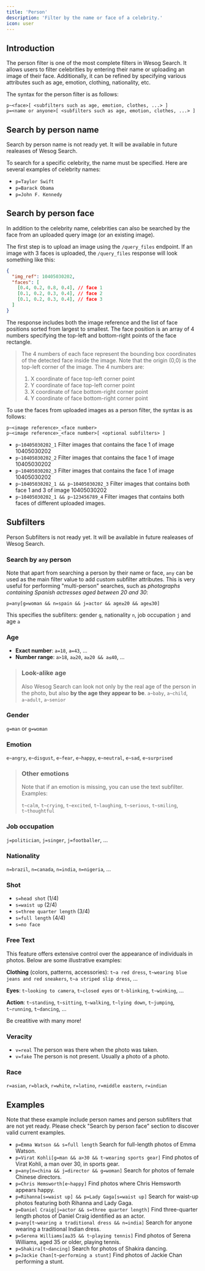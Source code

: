 ```yaml
---
title: 'Person'
description: 'Filter by the name or face of a celebrity.'
icon: user
---
```



## Introduction

The person filter is one of the most complete filters in Wesog Search.
It allows users to filter celebrities by entering their name or uploading an image of their face.
Additionally, it can be refined by specifying various attributes such as age, emotion, clothing, nationality, etc.

The syntax for the person filter is as follows:

```
p~<face>[ <subfilters such as age, emotion, clothes, ...> ]
p=<name or anyone>[ <subfilters such as age, emotion, clothes, ...> ]
```

## Search by person name

<Warning>Search by person name is not ready yet. It will be available in future realeases of Wesog Search.</Warning>

To search for a specific celebrity, the name must be specified.
Here are several examples of celebrity names:

- `p=Taylor Swift`
- `p=Barack Obama`
- `p=John F. Kennedy`


## Search by person face

In addition to the celebrity name, celebrities can also be searched by the face from an uploaded query image (or an existing image).

The first step is to upload an image using the `/query_files` endpoint. If an image with 3 faces is uploaded, the `/query_files` response will look something like this:

```json
{
  "img_ref": 10405030202,
  "faces": [
    [0.4, 0.2, 0.8, 0.4], // face 1
    [0.1, 0.2, 0.3, 0.4], // face 2
    [0.1, 0.2, 0.3, 0.4], // face 3
  ]
}
```

The response includes both the image reference and the list of face positions sorted from largest to smallest. The face position is an array of 4 numbers specifying the top-left and bottom-right points of the face rectangle.

> The 4 numbers of each face represent the bounding box coordinates of the detected face inside the image. Note that the origin (0,0) is the  top-left corner of the image. The 4 numbers are:
> 1. X coordinate of face top-left corner point
> 2. Y coordinate of face top-left corner point
> 3. X coordinate of face bottom-right corner point
> 4. Y coordinate of face bottom-right corner point


To use the faces from uploaded images as a person filter, the syntax is as follows:

```
p~<image reference>_<face number>
p~<image reference>_<face number>[ <optional subfilters> ]
```

- `p~10405030202_1` Filter images that contains the face 1 of image 10405030202
- `p~10405030202_2` Filter images that contains the face 1 of image 10405030202
- `p~10405030202_3` Filter images that contains the face 1 of image 10405030202
- `p~10405030202_1 && p~10405030202_3` Filter images that contains both face 1 and 3 of image 10405030202
- `p~10405030202_1 && p~123456789_4` Filter images that contains both faces of different uploaded images.



## Subfilters

<Warning>Person Subfilters is not ready yet. It will be available in future realeases of Wesog Search.</Warning>


### Search by `any` person

Note that apart from searching a person by their name or face, `any` can be used as the main filter value to add custom subfilter attributes. This is very useful for performing "multi-person" searches, such as *photographs containing Spanish actresses aged between 20 and 30*:

```
p=any[g=woman && n=spain && j=actor && age≥20 && age≤30]
```

This specifies the subfilters: gender `g`, nationality `n`, job occupation `j` and age `a`



### Age
- **Exact number**: `a=18`, `a=43`, ...
- **Number range**: `a>18`, `a≥20`, `a≥20 && a≤40`, ...

> ### Look-alike age
> Also Wesog Search can look not only by the real age of the person in the photo, but also **by the age they appear to be**.
> `a~baby`, `a~child`, `a~adult`, `a~senior`


### Gender
`g=man` or `g=woman`


### Emotion
`e~angry`, `e~disgust`, `e~fear`, `e~happy`, `e~neutral`, `e~sad`, `e~surprised`

> ### Other emotions
> Note that if an emotion is missing, you can use the text subfilter. Examples:
>
> `t~calm`, `t~crying`, `t~excited`, `t~laughing`, `t~serious`, `t~smiling`, `t~thoughtful`


### Job occupation
`j=politician`, `j=singer`, `j=footballer`, ...


### Nationality
`n=brazil`, `n=canada`, `n=india`, `n=nigeria`, ...


### Shot
- `s=head shot`   (1/4)
- `s=waist up` (2/4)
- `s=three quarter length`  (3/4)
- `s=full length`           (4/4)
- `s=no face`


### Free Text
This feature offers extensive control over the appearance of individuals in photos. Below are some illustrative examples:

**Clothing** (colors, patterns, accessories):
`t~a red dress`, `t~wearing blue jeans and red sneakers`, `t~a striped slip dress`, ...

**Eyes**:
`t~looking to camera`, `t~closed eyes` or `t~blinking`, `t~winking`, ...

**Action**:
`t~standing`, `t~sitting`, `t~walking`, `t~lying down`, `t~jumping`, `t~running`, `t~dancing`, ...

Be creatitive with many more!

### Veracity
- `v=real` The person was there when the photo was taken.
- `v=fake` The person is not present. Usually a photo of a photo.

### Race
`r=asian`, `r=black`, `r=white`, `r=latino`, `r=middle eastern`, `r=indian`


## Examples

<Warning>Note that these example include person names and person subfilters that are not yet ready. Please check "Search by person face" section to discover valid current examples.</Warning>


- `p=Emma Watson && s=full length` Search for full-length photos of Emma Watson.
- `p=Virat Kohli[g=man && a>30 && t~wearing sports gear]` Find photos of Virat Kohli, a man over 30, in sports gear.
- `p=any[n=china && j=director && g=woman]` Search for photos of female Chinese directors.
- `p=Chris Hemsworth[e~happy]` Find photos where Chris Hemsworth appears happy.
- `p=Rihanna[s=waist up] && p=Lady Gaga[s=waist up]` Search for waist-up photos featuring both Rihanna and Lady Gaga.
- `p=Daniel Craig[j=actor && s=three quarter length]` Find three-quarter length photos of Daniel Craig identified as an actor.
- `p=any[t~wearing a traditional dress && n=india]` Search for anyone wearing a traditional Indian dress.
- `p=Serena Williams[a≥35 && t~playing tennis]` Find photos of Serena Williams, aged 35 or older, playing tennis.
- `p=Shakira[t~dancing]` Search for photos of Shakira dancing.
- `p=Jackie Chan[t~performing a stunt]` Find photos of Jackie Chan performing a stunt.